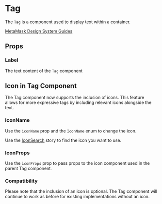 

# Tag

The `Tag` is a component used to display text within a container.

[MetaMask Design System Guides](https://www.notion.so/MetaMask-Design-System-Guides-Design-f86ecc914d6b4eb6873a122b83c12940)

<Canvas>
  <Story id="components-componentlibrary-tag--default-story" />
</Canvas>

## Props

<ArgsTable of={Tag} />

### Label

The text content of the `Tag` component

<Canvas>
  <Story id="components-componentlibrary-tag--label" />
</Canvas>

## Icon in Tag Component

The Tag component now supports the inclusion of icons.
This feature allows for more expressive tags by including relevant icons alongside the text.

<Canvas>
  <Story id="components-componentlibrary-tag--with-icon" />
</Canvas>

### IconName

Use the `iconName` prop and the `IconName` enum to change the icon.

Use the [IconSearch](/story/components-componentlibrary-icon--default-story) story to find the icon you want to use.

### IconProps

Use the `iconProps` prop to pass props to the icon component used in the parent Tag component.

<ArgsTable of={Icon} />

### Compatibility
Please note that the inclusion of an icon is optional.
The Tag component will continue to work as before for existing implementations without an icon.
